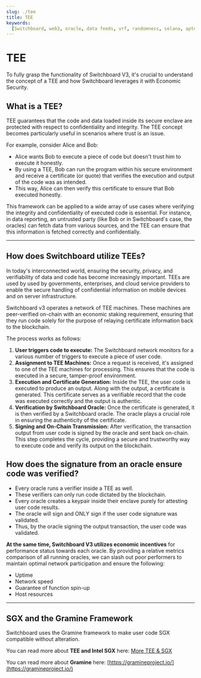 ```yaml
---
slug: ./tee
title: TEE
keywords:
  [Switchboard, web3, oracle, data feeds, vrf, randomness, solana, aptos]
---
```



# TEE

To fully grasp the functionality of Switchboard V3, it's crucial to understand 
the concept of a TEE and how Switchboard leverages it with Economic Security.

## What is a TEE?

TEE guarantees that the code and data loaded inside its secure enclave are 
protected with respect to confidentiality and integrity. The TEE concept 
becomes particularly useful in scenarios where trust is an issue.

For example, consider Alice and Bob:

* Alice wants Bob to execute a piece of code but doesn't trust him to execute it honestly.
* By using a TEE, Bob can run the program within his secure environment and receive a certificate (or quote) that verifies the execution and output of the code was as intended.
* This way, Alice can then verify this certificate to ensure that Bob executed honestly.

This framework can be applied to a wide array of use cases where verifying 
the integrity and confidentiality of executed code is essential. For instance, 
in data reporting, an untrusted party (like Bob or in Switchboard's case, the 
oracles) can fetch data from various sources, and the TEE can ensure that this 
information is fetched correctly and confidentially.

---

## How does Switchboard utilize TEEs?

<CustomAdmonition type="info">
In today's interconnected world, ensuring the security, privacy, and
verifiability of data and code has become increasingly important. TEEs
are used by used by governments, enterprises, and cloud service providers 
to enable the secure handling of confidential information on mobile devices 
and on server infrastructure.
</CustomAdmonition>

Switchboard v3 operates a network of TEE machines. These machines are peer-verified 
on-chain with an economic staking requirement, ensuring that they run code solely 
for the purpose of relaying certificate information back to the blockchain.

The process works as follows:

1. **User triggers code to execute:**        The Switchboard network monitors for a various number of triggers to execute a piece of user code.
2. **Assignment to TEE Machines:**           Once a request is received, it's assigned to one of the TEE machines for processing. This ensures that the code is executed in a secure, tamper-proof environment.
3. **Execution and Certificate Generation:** Inside the TEE, the user code is executed to produce an output. Along with the output, a certificate is generated. This certificate serves as a verifiable record that the code was executed correctly and the output is authentic.
4. **Verification by Switchboard Oracle:**   Once the certificate is generated, it is then verified by a Switchboard oracle. The oracle plays a crucial role in ensuring the authenticity of the certificate.
5. **Signing and On-Chain Transmission:**    After verification, the transaction output from user code is signed by the oracle and sent back on-chain. This step completes the cycle, providing a secure and trustworthy way to execute code and verify its output on the blockchain.

## How does the signature from an oracle ensure code was verified?

* Every oracle runs a verifier inside a TEE as well.
* These verifiers can only run code dictated by the blockchain.
* Every oracle creates a keypair inside their enclave purely for attesting user code results.
* The oracle will sign and ONLY sign if the user code signature was validated.
* Thus, by the oracle signing the output transaction, the user code was validated.

**At the same time, Switchboard V3 utilizes economic incentives** for performance 
status towards each oracle. By providing a relative metrics comparison of all 
running oracles, we can slash out poor performers to maintain optimal network 
participation and ensure the following:

* Uptime
* Network speed
* Guarantee of function spin-up
* Host resources

---

## SGX and the Gramine Framework

Switchboard uses the Gramine framework to make user code SGX compatible without 
alteration.

<CustomAdmonition type="info">

You can read more about **TEE and Intel SGX** here: [More TEE & SGX](../../info/more-tee-sgx)

You can read more about **Gramine** here: [https://gramineproject.io/](https://gramineproject.io/)

</CustomAdmonition>